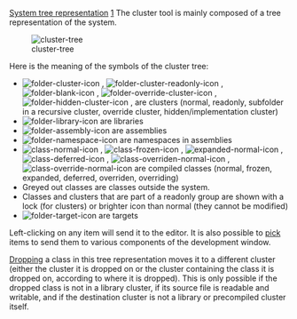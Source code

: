 [[Property:title|System tree representation]]
[[Property:weight|1]]
The cluster tool is mainly composed of a tree representation of the system.

[[Image:cluster-tree]]  

Here is the meaning of the symbols of the cluster tree:
*   [[Image:folder-cluster-icon]] ,  [[Image:folder-cluster-readonly-icon]] ,  [[Image:folder-blank-icon]] ,  [[Image:folder-override-cluster-icon]] ,  [[Image:folder-hidden-cluster-icon]] , are clusters (normal, readonly, subfolder in a recursive cluster, override cluster, hidden/implementation cluster) 
*   [[Image:folder-library-icon]]  are libraries 
*   [[Image:folder-assembly-icon]]  are assemblies 
*   [[Image:folder-namespace-icon]]  are namespaces in assemblies 
*   [[Image:class-normal-icon]] ,  [[Image:class-frozen-icon]] ,  [[Image:expanded-normal-icon]] ,  [[Image:class-deferred-icon]] ,  [[Image:class-overriden-normal-icon]] ,  [[Image:class-override-normal-icon]]  are compiled classes (normal, frozen, expanded, deferred, overriden, overriding) 
* Greyed out classes are classes outside the system.
* Classes and clusters that are part of a readonly group are shown with a lock (for clusters) or brighter icon than normal (they cannot be modified)
*   [[Image:folder-target-icon]]  are targets 

Left-clicking on any item will send it to the editor. It is also possible to [[Pick-and-drop mechanism|pick]]  items to send them to various components of the development window. 

[[Pick-and-drop mechanism|Dropping]]  a class in this tree representation moves it to a different cluster (either the cluster it is dropped on or the cluster containing the class it is dropped on, according to where it is dropped). This is only possible if the dropped class is not in a library cluster, if its source file is readable and writable, and if the destination cluster is not a library or precompiled cluster itself. 




